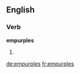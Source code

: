 ==English==

===Verb===
'''empurples'''

# {{third-person singular of|empurple}}

[[de:empurples]]
[[fr:empurples]]